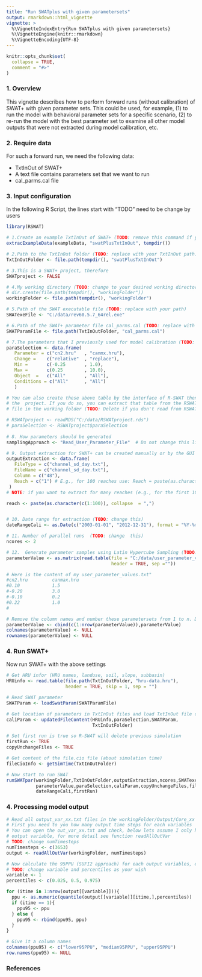 ```yaml
---
title: "Run SWATplus with given parametersets"
output: rmarkdown::html_vignette
vignette: >
  %\VignetteIndexEntry{Run SWATplus with given parametersets}
  %\VignetteEngine{knitr::rmarkdown}
  %\VignetteEncoding{UTF-8}
---
```


```r
knitr::opts_chunk$set(
  collapse = TRUE,
  comment = "#>"
)
```

### 1. Overview
This vignette describes how to perform forward runs (without calibration) of SWAT+ with given parameter sets. This could be used, for example, (1) to run the model with behavioral parameter sets for a specific scenario, (2) to re-run the model with the best parameter set to examine all other model outputs that were not extracted during model calibration, etc.


### 2. Require data
For such a forward run, we need the following data:

* TxtInOut of SWAT+ 
* A text file contains parameters set that we want to run
* cal_parms.cal file

### 3. Input configuration
In the following R Script, the lines start with "TODO" need to be change by users

```r
library(RSWAT)

# 1.Create an example TxtInOut of SWAT+ (TODO: remove this command if you already # had the TxtInOut folder of SWAT+)
extracExampleData(exampleData, "swatPlusTxtInOut", tempdir())

# 2.Path to the TxtInOut folder (TODO: replace with your TxtInOut path)
TxtInOutFolder <- file.path(tempdir(), "swatPlusTxtInOut")

# 3.This is a SWAT+ project, therefore
SWATproject <- FALSE

# 4.My working directory (TODO: change to your desired working directory)
# dir.create(file.path(tempdir(), "workingFolder"))
workingFolder <- file.path(tempdir(), "workingFolder")

# 5.Path of the SWAT executable file (TODO: replace with your path)
SWATexeFile <- "C:/data/rev60.5.7_64rel.exe"

# 6.Path of the SWAT+ parameter file cal_parms.cal (TODO: replace with your path)
SWATParamFile <- file.path(TxtInOutFolder, "cal_parms.cal")

# 7.The parameters that I previously used for model calibration (TODO: change to your paraSelection)
paraSelection <- data.frame(
   Parameter = c("cn2.hru"   , "canmx.hru"),
   Change =    c("relative"  , "replace"),
   Min =       c(-0.25       , 1.0),
   Max =       c(0.25        , 10.0),
   Object  =   c("All"       , "All"),
   Conditions = c("All"      , "All")
   )

# You can also create these above table by the interface of R-SWAT then save 
# the  project. If you do so, you can extract that table from the RSWATproject.rds 
# file in the working folder (TODO: Delete if you don't read from RSWATproject.rds)

# RSWATproject <- readRDS("C:/data/RSWATproject.rds")
# paraSelection <- RSWATproject$paraSelection
  
# 8. How parameters should be generated
samplingApproach <- "Read_User_Parameter_File"  # Do not change this line

# 9. Output extraction for SWAT+ can be created manually or by the GUI (TODO: change this)
outputExtraction <- data.frame(
   FileType = c("channel_sd_day.txt"),
   FileName = c("channel_sd_day.txt"),
   Column = c("48"),
   Reach = c("1") # E.g., for 100 reaches use: Reach = paste(as.character(c(1:100)), collapse  = ",")
 )
# NOTE: if you want to extract for many reaches (e.g., for the first 100 reaches), create variable for th

reach <- paste(as.character(c(1:100)), collapse  = ",")


# 10. Date range for extraction (TODO: change this)
dateRangeCali <- as.Date(c("2003-01-01", "2012-12-31"), format = "%Y-%m-%d")

# 11. Number of parallel runs  (TODO: change  this)
ncores <- 2

# 12.  Generate parameter samples using Latin Hypercube Sampling (TODO: change this)
parameterValue <- as.matrix(read.table(file = "C:/data/user_parameter_values.txt",
                                       header = TRUE, sep =""))

# Here is the content of my user_parameter_values.txt"
#cn2.hru         canmax.hru
#0.10            1.5
#-0.20           3.0
#-0.10           0.2
#0.22            1.0
#

# Remove the column names and number these parametersets from 1 to n. DONOT change this
parameterValue <- cbind(c(1:nrow(parameterValue)),parameterValue)
colnames(parameterValue) <- NULL
rownames(parameterValue) <- NULL

```


### 4. Run SWAT+

Now run SWAT+ with the above settings

```r
# Get HRU infor (HRU names, landuse, soil, slope, subbasin)
HRUinfo <- read.table(file.path(TxtInOutFolder, "hru-data.hru"), 
                      header = TRUE, skip = 1, sep = "")

# Read SWAT parameter
SWATParam <- loadSwatParam(SWATParamFile)

# Get location of parameters in TxtInOut files and load TxtInOut file content
caliParam <- updatedFileContent(HRUinfo,paraSelection,SWATParam,
                                TxtInOutFolder)

# Set first run is true so R-SWAT will delete previous simulation
firstRun <- TRUE
copyUnchangeFiles <- TRUE

# Get content of the file.cio file (about simulation time)
fileCioInfo <- getSimTime(TxtInOutFolder)

# Now start to run SWAT
runSWATpar(workingFolder,TxtInOutFolder,outputExtraction,ncores,SWATexeFile,
           parameterValue,paraSelection,caliParam,copyUnchangeFiles,fileCioInfo,
           dateRangeCali,firstRun)

```


### 4. Processing model output

```r

# Read all output_var_xx.txt files in the workingFolder/Output/Core_xx
# First you need to you how many output time steps for each variables 
# You can open the out_var_xx.txt and check, below lets assume I only have one 
# output variable, for more detail see function readAllOutVar
# TODO: change numTimesteps
numTimesteps <- c(3653)
output <- readAllOutVar(workingFolder, numTimesteps)

# Now calculate the 95PPU (SUFI2 approach) for each output variables, example for variable 1
# TODO: change variable and percentiles as your wish
variable <- 1
percentiles <- c(0.025, 0.5, 0.975)

for (itime in 1:nrow(output[[variable]])){
  ppu <- as.numeric(quantile(output[[variable]][itime,],percentiles))
  if (itime == 1){
    ppu95 <- ppu
  } else {
    ppu95 <- rbind(ppu95, ppu)
  }
}

# Give it a column names
colnames(ppu95) <- c("lower95PPU", "median95PPU", "upper95PPU")
row.names(ppu95) <- NULL

```


### References




